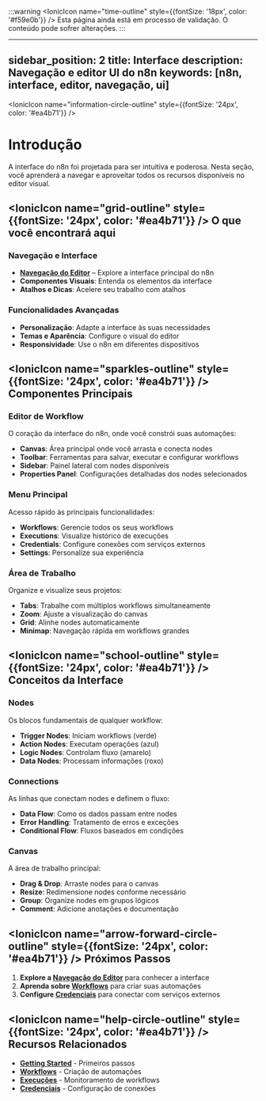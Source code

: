 ﻿:::warning
<IonicIcon name="time-outline" style={{fontSize: '18px', color: '#f59e0b'}} /> Esta página ainda está em processo de validação. O conteúdo pode sofrer alterações.
:::

---

sidebar_position: 2
title: Interface
description: Navegação e editor UI do n8n
keywords: [n8n, interface, editor, navegação, ui]
---

<IonicIcon name="information-circle-outline" style={{fontSize: '24px', color: '#ea4b71'}} />

# Introdução

A interface do n8n foi projetada para ser intuitiva e poderosa. Nesta seção, você aprenderá a navegar e aproveitar todos os recursos disponíveis no editor visual.

## <IonicIcon name="grid-outline" style={{fontSize: '24px', color: '#ea4b71'}} /> O que você encontrará aqui

### Navegação e Interface

- **[Navegação do Editor](./navegacao-editor-ui)** – Explore a interface principal do n8n
- **Componentes Visuais**: Entenda os elementos da interface
- **Atalhos e Dicas**: Acelere seu trabalho com atalhos

### Funcionalidades Avançadas

- **Personalização**: Adapte a interface às suas necessidades
- **Temas e Aparência**: Configure o visual do editor
- **Responsividade**: Use o n8n em diferentes dispositivos

## <IonicIcon name="sparkles-outline" style={{fontSize: '24px', color: '#ea4b71'}} /> Componentes Principais

### Editor de Workflow

O coração da interface do n8n, onde você constrói suas automações:

- **Canvas**: Área principal onde você arrasta e conecta nodes
- **Toolbar**: Ferramentas para salvar, executar e configurar workflows
- **Sidebar**: Painel lateral com nodes disponíveis
- **Properties Panel**: Configurações detalhadas dos nodes selecionados

### Menu Principal

Acesso rápido às principais funcionalidades:

- **Workflows**: Gerencie todos os seus workflows
- **Executions**: Visualize histórico de execuções
- **Credentials**: Configure conexões com serviços externos
- **Settings**: Personalize sua experiência

### Área de Trabalho

Organize e visualize seus projetos:

- **Tabs**: Trabalhe com múltiplos workflows simultaneamente
- **Zoom**: Ajuste a visualização do canvas
- **Grid**: Alinhe nodes automaticamente
- **Minimap**: Navegação rápida em workflows grandes

## <IonicIcon name="school-outline" style={{fontSize: '24px', color: '#ea4b71'}} /> Conceitos da Interface

### Nodes

Os blocos fundamentais de qualquer workflow:

- **Trigger Nodes**: Iniciam workflows (verde)
- **Action Nodes**: Executam operações (azul)
- **Logic Nodes**: Controlam fluxo (amarelo)
- **Data Nodes**: Processam informações (roxo)

### Connections

As linhas que conectam nodes e definem o fluxo:

- **Data Flow**: Como os dados passam entre nodes
- **Error Handling**: Tratamento de erros e exceções
- **Conditional Flow**: Fluxos baseados em condições

### Canvas

A área de trabalho principal:

- **Drag & Drop**: Arraste nodes para o canvas
- **Resize**: Redimensione nodes conforme necessário
- **Group**: Organize nodes em grupos lógicos
- **Comment**: Adicione anotações e documentação

## <IonicIcon name="arrow-forward-circle-outline" style={{fontSize: '24px', color: '#ea4b71'}} /> Próximos Passos

1. **Explore a [Navegação do Editor](./navegacao-editor-ui)** para conhecer a interface
2. **Aprenda sobre [Workflows](../workflows/workflow-id.md)** para criar suas automações
3. **Configure [Credenciais](../credenciais/criar-editar.md)** para conectar com serviços externos

## <IonicIcon name="help-circle-outline" style={{fontSize: '24px', color: '#ea4b71'}} /> Recursos Relacionados

- **[Getting Started](../getting-started/quickstart-rapido.md)** - Primeiros passos
- **[Workflows](../workflows/workflow-id.md)** - Criação de automações
- **[Execuções](../visualizar-execucoes.md)** - Monitoramento de workflows
- **[Credenciais](../credenciais/criar-editar.md)** - Configuração de conexões
